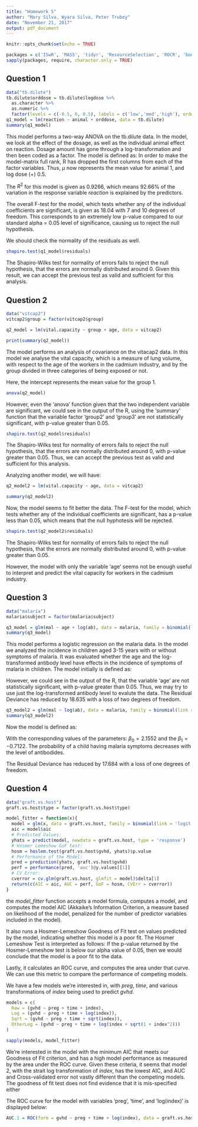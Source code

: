---
title: "Homework 5"
author: "Mary Silva, Wyara Silva, Peter Trubey"
date: "November 21, 2017"
output: pdf_document
---

```{r setup, include=FALSE, message=FALSE, results='hide'}
knitr::opts_chunk$set(echo = TRUE)

packages = c('ISwR', 'MASS', 'tidyr', 'ResourceSelection', 'ROCR', 'boot', 'Epi')
sapply(packages, require, character.only = TRUE)
```

## Question 1
```{r q1}
data("tb.dilute")
tb.dilute$orddose = tb.dilute$logdose %>%
  as.character %>%
  as.numeric %>%
  factor(levels = c(-0.5, 0, 0.5), labels = c('low','med','high'), ordered = TRUE)
q1_model = lm(reaction ~ animal + orddose, data = tb.dilute)
summary(q1_model)
```

This model performs a two-way ANOVA on the tb.dilute data.  In the model, we look at the effect of the dosage, as well as the individual animal effect on reaction.  Dosage amount has gone through a log-transformation and then been coded as a factor.  The model is defined as:
\begin{equation*}
y_{i,j} = \mu + \alpha_i + \beta_j + \varepsilon_{i,j}\hspace{2cm}\varepsilon_{i,j} \sim N(0,\sigma^2)
\end{equation*}
In order to make the model-matrix full rank, R has dropped the first columns from each of the factor variables.  Thus, $\mu$ now represents the mean value for animal 1, and log dose $(+)$ 0.5.  

The $R^2$ for this model is given as $0.9266$, which means $92.66\%$ of the variation in the response variable *reaction* is explained by the predictors.

\begin{align*}
H_0 &: \hspace{1cm}\text{$\alpha_i$, $\beta_j = 0$ $\forall i,j$ - There is no dosage or animal effect.}\\
H_1 &: \hspace{1cm}\text{At least one of the dosage or animal effects is significant.}
\end{align*}

The overall F-test for the model, which tests whether any of the individual coefficients are significant, is given as 18.04 with 7 and 10 degrees of freedom.  This corresponds to an extremely low p-value compared to our standard alpha = 0.05 level of significance, causing us to reject the null hypothesis.

We should check the normality of the residuals as well.

```{r q1_a}
shapiro.test(q1_model$residuals)
```

The Shapiro-Wilks test for normality of errors fails to reject the null hypothesis, that the errors are normally distributed around 0.  Given this result, we can accept the previous test as valid and sufficient for this analysis.

## Question 2
```{r q2}
data("vitcap2")
vitcap2$group = factor(vitcap2$group)

q2_model = lm(vital.capacity ~ group + age, data = vitcap2)

print(summary(q2_model))
```

The model performs an analysis of covariance on the vitacap2 data. In this model we analyse the vital capacity, which is a measure of lung volume, with respect to the age of the workers in the cadmium industry, and by the group divided in three categories of being exposed or not.

Here, the intercept represents the mean value for the group 1. 

```{r q2_a}
anova(q2_model)
```

However, even the 'anova' function given that the two independent variable are significant, we could see in the output of the R, using the 'summary' function that the variable factor 'group2' and 'group3' are not statistically significant, with p-value greater than 0.05. 

```{r q2_b}
shapiro.test(q2_model$residuals)
```

The Shapiro-Wilks test for normality of errors fails to reject the null hypothesis, that the errors are normally distributed around 0, with p-value greater than 0.05. Thus, we can accept the previous test as valid and sufficient for this analysis.

Analyzing another model, we will have: 

```{r q2_c}
q2_model2 = lm(vital.capacity ~ age, data = vitcap2)

summary(q2_model2)
```

Now, the model seems to fit better the data. The F-test for the model,  which tests whether any of the individual coefficients are significant, has a p-value less than 0.05, which means that the null hyphotesis will be rejected.  

```{r q2_a2}

shapiro.test(q2_model2$residuals)
```

The Shapiro-Wilks test for normality of errors fails to reject the null hypothesis, that the errors are normally distributed around 0, with p-value greater than 0.05. 

However, the model with only the variable 'age' seems not be enough useful to interpret and predict the vital capacity for workers in the cadmium industry.

## Question 3

```{r q3}
data("malaria")
malaria$subject = factor(malaria$subject)

q3_model = glm(mal ~ age + log(ab), data = malaria, family = binomial(link = 'logit'))
summary(q3_model)
```

This model performs a logistic regression on the malaria data. In the model we analyzed the incidence in children aged 3-15 years with or without symptoms of malaria. It was evaluated whether the age and the log-transformed antibody level have effects in the incidence of symptoms of malaria in children. The model initially is defined as:

\begin{equation*}
log(\frac{p}{1-p}) = \beta_{0} + \beta_{1} \mbox{age} + \beta_{2} \mbox{log(ab)}
\end{equation*}

However, we could see in the output of the R, that the variable 'age' are not statistically significant, with p-value greater than 0.05. Thus, we may try to use just the log-transformed antibody level to evalute the data. The Residual Deviance has reduced by 18.635 with a loss of two degrees of freedom.

```{r q32}
q3_model2 = glm(mal ~ log(ab), data = malaria, family = binomial(link = 'logit'))
summary(q3_model2)
```

Now the model is defined as:

\begin{equation*}
log(\frac{p}{1-p}) = \beta_{0} + \beta_{1} \mbox{log(ab)}
\end{equation*}

With the corresponding values of the parameters: $\beta_0 = 2.1552$ and the $\beta_1 = -0.7122$. The probability of a child having malaria symptoms decreases with the level of antibodides.

The Residual Deviance has reduced by 17.684 with a loss of one degrees of freedom.

## Question 4
```{r q4}
data("graft.vs.host")
graft.vs.host$type = factor(graft.vs.host$type)

model_fitter = function(x){
  model = glm(x, data = graft.vs.host, family = binomial(link = 'logit'))
  aic = model$aic
  # Predicted Values:
  yhats = predict(model, newdata = graft.vs.host, type = 'response')
  # Hosmer Lemeshow GoF test:
  hosm = hoslem.test(graft.vs.host$gvhd, yhats)$p.value
  # Performance of the Model:
  pred = prediction(yhats, graft.vs.host$gvhd)
  perf = performance(pred, 'auc')@y.values[[1]]
  # CV Error:
  cverror = cv.glm(graft.vs.host, glmfit = model)$delta[1]
  return(c(AIC = aic, AUC = perf, GoF = hosm, CVErr = cverror))
}
```

the *model\_fitter* function accepts a model formula, computes a model, and computes the model AIC (Akkaike's Information Criterion, a measure based on likelihood of the model, penalized for the number of predictor variables included in the model).

It also runs a Hosmer-Lemeshow Goodness of Fit test on values predicted by the model, indicating whether this model is a poor fit.  The Hosmer Lemeshow Test is interpreted as follows:
\begin{align*}
H_0 &:\hspace{1cm}\text{The model is a good fit for the data}\\
H_1 &:\hspace{1cm}\text{The model is a poor fit for the data}
\end{align*}
If the p-value returned by the Hosmer-Lemeshow test is below our alpha value of $0.05$, then we would conclude that the model is a poor fit to the data.

Lastly, it calculates an ROC curve, and computes the area under that curve.  We can use this metric to compare the performance of competing models.

We have a few models we're interested in, with $preg$, $time$, and various transformations of $index$ being used to predict $gvhd$.

```{r}
models = c(
  Raw = (gvhd ~ preg + time + index),
  Log = (gvhd ~ preg + time + log(index)), 
  Sqrt = (gvhd ~ preg + time + sqrt(index)),
  OtherLog = (gvhd ~ preg + time + log(index + sqrt(1 + index^2))) 
)

sapply(models, model_fitter)
```


We're interested in the model with the minimum AIC that meets our Goodness of Fit criterion, and has a high model performance as measured by the area under the ROC curve.  Given these criteria, it seems that model 2, with the strait log transformation of $index$, has the lowest AIC, and AUC and Cross-validated error not vastly different than the competing models.  The goodness of fit test does not find evidence that it is mis-specified either

\clearpage
The ROC curve for the model with variables 'preg', 'time', and 'log(index)' is displayed below:

```{r, echo=F}
AUC.1 = ROC(form = gvhd ~ preg + time + log(index), data = graft.vs.host, plot="ROC")
```

